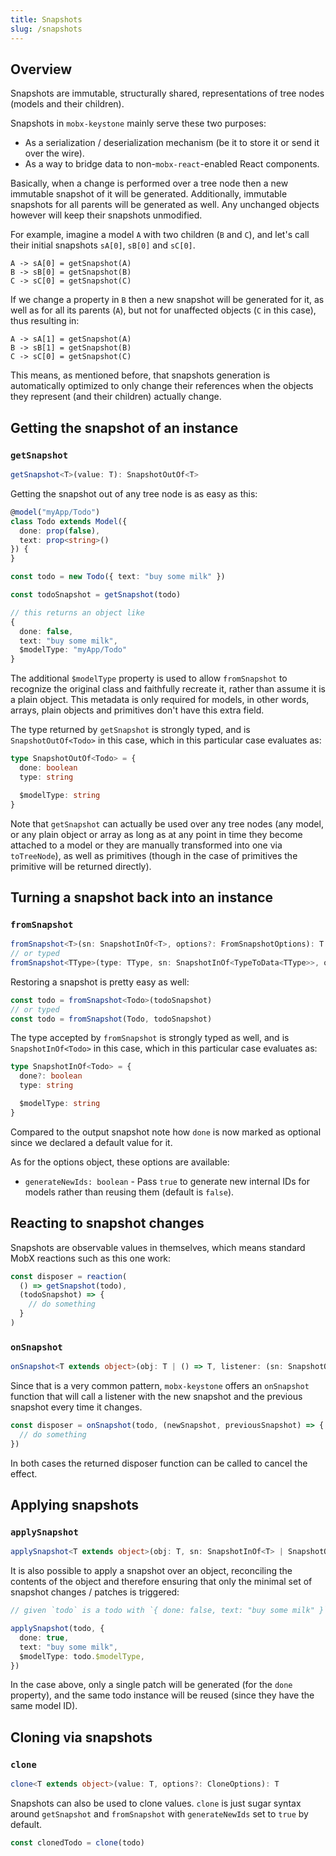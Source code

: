 ```yaml
---
title: Snapshots
slug: /snapshots
---
```


## Overview

Snapshots are immutable, structurally shared, representations of tree nodes (models and their children).

Snapshots in `mobx-keystone` mainly serve these two purposes:

- As a serialization / deserialization mechanism (be it to store it or send it over the wire).
- As a way to bridge data to non-`mobx-react`-enabled React components.

Basically, when a change is performed over a tree node then a new immutable snapshot of it will be generated. Additionally, immutable snapshots for all parents will be generated as well. Any unchanged objects however will keep their snapshots unmodified.

For example, imagine a model `A` with two children (`B` and `C`), and let's call their initial snapshots `sA[0]`, `sB[0]` and `sC[0]`.

```
A -> sA[0] = getSnapshot(A)
B -> sB[0] = getSnapshot(B)
C -> sC[0] = getSnapshot(C)
```

If we change a property in `B` then a new snapshot will be generated for it, as well as for all its parents (`A`), but not for unaffected objects (`C` in this case), thus resulting in:

```
A -> sA[1] = getSnapshot(A)
B -> sB[1] = getSnapshot(B)
C -> sC[0] = getSnapshot(C)
```

This means, as mentioned before, that snapshots generation is automatically optimized to only change their references when the objects they represent (and their children) actually change.

## Getting the snapshot of an instance

### `getSnapshot`

```ts
getSnapshot<T>(value: T): SnapshotOutOf<T>
```

Getting the snapshot out of any tree node is as easy as this:

```ts
@model("myApp/Todo")
class Todo extends Model({
  done: prop(false),
  text: prop<string>()
}) {
}

const todo = new Todo({ text: "buy some milk" })

const todoSnapshot = getSnapshot(todo)

// this returns an object like
{
  done: false,
  text: "buy some milk",
  $modelType: "myApp/Todo"
}
```

The additional `$modelType` property is used to allow `fromSnapshot` to recognize the original class and faithfully recreate it, rather than assume it is a plain object.
This metadata is only required for models, in other words, arrays, plain objects and primitives don't have this extra field.

The type returned by `getSnapshot` is strongly typed, and is `SnapshotOutOf<Todo>` in this case, which in this particular case evaluates as:

```ts
type SnapshotOutOf<Todo> = {
  done: boolean
  type: string

  $modelType: string
}
```

Note that `getSnapshot` can actually be used over any tree nodes (any model, or any plain object or array as long as at any point in time they become attached to a model or they are manually transformed into one via `toTreeNode`), as well as primitives (though in the case of primitives the primitive will be returned directly).

## Turning a snapshot back into an instance

### `fromSnapshot`

```ts
fromSnapshot<T>(sn: SnapshotInOf<T>, options?: FromSnapshotOptions): T
// or typed
fromSnapshot<TType>(type: TType, sn: SnapshotInOf<TypeToData<TType>>, options?: FromSnapshotOptions): TypeToData<TType>
```

Restoring a snapshot is pretty easy as well:

```ts
const todo = fromSnapshot<Todo>(todoSnapshot)
// or typed
const todo = fromSnapshot(Todo, todoSnapshot)
```

The type accepted by `fromSnapshot` is strongly typed as well, and is `SnapshotInOf<Todo>` in this case, which in this particular case evaluates as:

```ts
type SnapshotInOf<Todo> = {
  done?: boolean
  type: string

  $modelType: string
}
```

Compared to the output snapshot note how `done` is now marked as optional since we declared a default value for it.

As for the options object, these options are available:

- `generateNewIds: boolean` - Pass `true` to generate new internal IDs for models rather than reusing them (default is `false`).

## Reacting to snapshot changes

Snapshots are observable values in themselves, which means standard MobX reactions such as this one work:

```ts
const disposer = reaction(
  () => getSnapshot(todo),
  (todoSnapshot) => {
    // do something
  }
)
```

### `onSnapshot`

```ts
onSnapshot<T extends object>(obj: T | () => T, listener: (sn: SnapshotOutOf<T>, prevSn: SnapshotOutOf<T>) => void): () => void
```

Since that is a very common pattern, `mobx-keystone` offers an `onSnapshot` function that will call a listener with the new snapshot and the previous snapshot every time it changes.

```ts
const disposer = onSnapshot(todo, (newSnapshot, previousSnapshot) => {
  // do something
})
```

In both cases the returned disposer function can be called to cancel the effect.

## Applying snapshots

### `applySnapshot`

```ts
applySnapshot<T extends object>(obj: T, sn: SnapshotInOf<T> | SnapshotOutOf<T>): void
```

It is also possible to apply a snapshot over an object, reconciling the contents of the object and therefore ensuring that only the minimal set of snapshot changes / patches is triggered:

```ts
// given `todo` is a todo with `{ done: false, text: "buy some milk" }`

applySnapshot(todo, {
  done: true,
  text: "buy some milk",
  $modelType: todo.$modelType,
})
```

In the case above, only a single patch will be generated (for the `done` property), and the same todo instance will be reused (since they have the same model ID).

## Cloning via snapshots

### `clone`

```ts
clone<T extends object>(value: T, options?: CloneOptions): T
```

Snapshots can also be used to clone values. `clone` is just sugar syntax around `getSnapshot` and `fromSnapshot` with `generateNewIds` set to `true` by default.

```ts
const clonedTodo = clone(todo)
```
